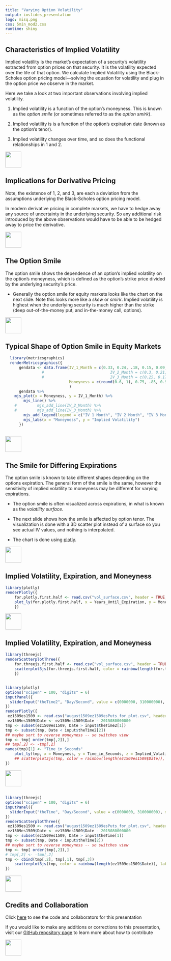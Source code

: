 ```yaml
---
title: "Varying Option Volatility"
output: ioslides_presentation
logo: misq.png
css: 5min_mod2.css
runtime: shiny
---
```


## Characteristics of Implied Volatility

Implied volatility is the market's expectation of a security's volatility extracted from option prices on that security.  It is the volatility expected over the life of that option.  We calculate Implied Volatility using the Black-Scholes option pricing model---solving the equation for volatility and plug in the option price we observe in the market.  

Here we take a look at two important observations involving implied volatility.

1. Implied volatility is a function of the option's moneyness.  This is known as the *option smile* (or sometimes referred to as the *option smirk*).

2. Implied volatility is is a function of the option's expiration date (known as the option's tenor).  

3. Implied volatility changes over time, and so does the functional relationships in 1 and 2. 

<div class="MIfooter"><img src="mi.png" style="height:50px;"></div> 

## Implications for Derivative Pricing

Note, the existence of 1, 2, and 3, are each a deviation from the assumptions underlying the Black-Scholes option pricing model. 

In modern derivative pricing in complete markets, we have to hedge away any source of uncertainty in the underlying security.  So any additional risk introduced by the above observations would have to be able to be hedged away to price the derivative.

<div class="MIfooter"><img src="mi.png" style="height:50px;"></div> 

## The Option Smile

The option smile shows the dependence of an option's implied volatility on the option's moneyness, which is defined as the option's strike price divided by the underlying security's price.  

-  Generally the option smile for equity markets looks like the chart on the next slide. Note this looks more like a *skew* or *smirk*.  Implied volatility is highest when the underlying security is much higher than the strike (deep out-of-the-money put, and in-the-money call, options).  

<div class="MIfooter"><img src="mi.png" style="height:50px;"></div> 

## Typical Shape of Option Smile in Equity Markets

```r
  library(metricsgraphics)
  renderMetricsgraphics({
      gendata <- data.frame(IV_1_Month = c(0.33, 0.24, .18, 0.15, 0.09, .08),
			    #                             IV_2_Month = c(0.3, 0.21, .15, 0.13, 0.09, .08),
			    #                             IV_3_Month = c(0.25, 0.17, .15, 0.13, 0.10, .09),
                            Moneyness = c(round(0.6, 1), 0.75, .85, 0.9, 1.05, 1.15)
                            )
      gendata %>%
    mjs_plot(x = Moneyness, y = IV_1_Month) %>%
        mjs_line() %>%
    #         mjs_add_line(IV_2_Month) %>%
    #         mjs_add_line(IV_3_Month) %>%
        mjs_add_legend(legend = c("IV 1 Month", "IV 2 Month", "IV 3 Month")) %>%
        mjs_labs(x = "Moneyness", y = "Implied Volatility")
      })
 
```

<div class="MIfooter"><img src="mi.png" style="height:50px;"></div> 

## The Smile for Differing Expirations

The option smile is known to take different shapes depending on the options expiration.  The general form of the smile is the same, however the sensitivity of implied volatility to moneyness may be different for varying expirations.  

-  The option smile is often visualized across expirations, in what is known as the *volatility surface*.  

-  The next slide shows how the smile is affected by option tenor.  The visualization is done with a 3D scatter plot instead of a surface so you see actual IV values, and nothing is interpolated.

-  The chart is done using [plotly]().


<div class="MIfooter"><img src="mi.png" style="height:50px;"></div> 

## Implied Volatility, Expiration, and Moneyness

```r
library(plotly)
renderPlotly({
    for.plotly.first.half <- read.csv("vol_surface.csv", header = TRUE, stringsAsFactors = FALSE)
    plot_ly(for.plotly.first.half, x = Years_Until_Expiration, y = Moneyness, z = Implied_Volatility, color = Implied_Volatility, type = "scatter3d", mode = "markers")
    })
```
<div class="MIfooter"><img src="mi.png" style="height:50px;"></div> 

<!-- same viz just with threejs -->

## Implied Volatility, Expiration, and Moneyness

```r
library(threejs)
renderScatterplotThree({
    for.threejs.first.half <- read.csv("vol_surface.csv", header = TRUE, stringsAsFactors = FALSE)[,-1]
    scatterplot3js(for.threejs.first.half, color = rainbow(length(for.threejs.first.half[,1])))
    })
```


##

```r
library(plotly)
options("scipen" = 100, "digits" = 6)
inputPanel({
  sliderInput("theTime2", "Day/Second", value = c(0000000, 310000000), min = 0000000, max = 3100000, animate = animationOptions(interval = 300), sep = "", step = 60)
})
renderPlotly({
 ez1509es1509 <- read.csv("august1509ez1509esPuts_for_plot.csv", header = TRUE)[, -1]
 ez1509es1509$Date <- ez1509es1509$Date - 2015080000000
tmp <- subset(ez1509es1509, Date > input$theTime2[1])
tmp <- subset(tmp, Date < input$theTime2[2])
## maybe sort to reverse moneyness -- so switches view
tmp <- tmp[ order(tmp[,2]),]
## tmp[,2] <- -tmp[,2]
names(tmp)[1] <- "Time_in_Seconds"
    plot_ly(tmp, x = Moneyness, y = Time_in_Seconds, z = Implied_Volatility, color = Implied_Volatility, type = "scatter3d", mode = "markers")
    ## scatterplot3js(tmp, color = rainbow(length(ez1509es1509$Date)), labels = c("Time", "-Moneyness", "Implied Volatility"))
})
```

<div class="MIfooter"><img src="mi.png" style="height:50px;"></div> 





##

```r

library(threejs)
options("scipen" = 100, "digits" = 6)
inputPanel({
  sliderInput("theTime", "Day/Second", value = c(0000000, 310000000), min = 0000000, max = 3100000, animate = animationOptions(interval = 300), sep = "", step = 60)
})
renderScatterplotThree({
 ez1509es1509 <- read.csv("august1509ez1509esPuts_for_plot.csv", header = TRUE)[, -1]
 ez1509es1509$Date <- ez1509es1509$Date - 2015080000000
tmp <- subset(ez1509es1509, Date > input$theTime[1])
tmp <- subset(tmp, Date < input$theTime[2])
## maybe sort to reverse moneyness -- so switches view
tmp <- tmp[ order(tmp[,2]),]
# tmp[,2] <- -tmp[,2]
tmp <- cbind(tmp[,2], tmp[,1], tmp[,3])
    scatterplot3js(tmp, color = rainbow(length(ez1509es1509$Date)), labels = c("Time", "-Moneyness", "Implied Volatility"))
})
```

<div class="MIfooter"><img src="mi.png" style="height:50px;"></div> 




## Credits and Collaboration

Click [here](https://github.com/FinancialMarkets/5MinuteFinance/blob/master/Options/stochastic_vol/stoch_vol.Rmd) to see the code and collaborators for this presentation

If you would like to make any additions or corrections to this presentation, visit our [GitHub repository page](https://github.com/FinancialMarkets/5MinuteFinance#how-to-contribute) to learn more about how to contribute

<div class="MIfooter"><img src="mi.png" style="height:50px;"></div> 
